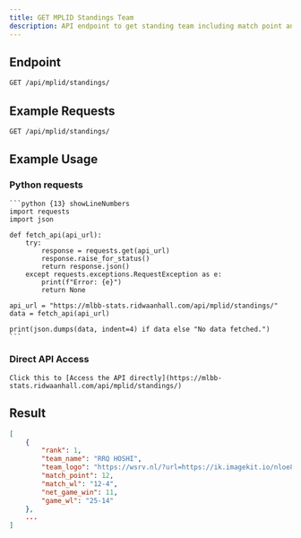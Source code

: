 ```yaml
---
title: GET MPLID Standings Team
description: API endpoint to get standing team including match point and more.
---
```


## Endpoint

```txt
GET /api/mplid/standings/
```

## Example Requests

```txt
GET /api/mplid/standings/
```

## Example Usage

### Python requests

    ```python {13} showLineNumbers
    import requests
    import json

    def fetch_api(api_url):
        try:
            response = requests.get(api_url)
            response.raise_for_status()
            return response.json()
        except requests.exceptions.RequestException as e:
            print(f"Error: {e}")
            return None

    api_url = "https://mlbb-stats.ridwaanhall.com/api/mplid/standings/"
    data = fetch_api(api_url)

    print(json.dumps(data, indent=4) if data else "No data fetched.")
    ```

### Direct API Access

    Click this to [Access the API directly](https://mlbb-stats.ridwaanhall.com/api/mplid/standings/)

## Result

```json {3} showLineNumbers
[
    {
        "rank": 1,
        "team_name": "RRQ HOSHI",
        "team_logo": "https://wsrv.nl/?url=https://ik.imagekit.io/nloe8dhf7w/mplid/s14/teams/rrq-64.png",
        "match_point": 12,
        "match_wl": "12-4",
        "net_game_win": 11,
        "game_wl": "25-14"
    },
    ...
]
```